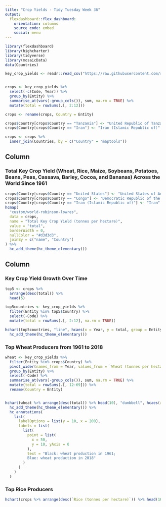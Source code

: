 ```yaml
---
title: "Crop Yields - Tidy Tuesday Week 36"
output: 
  flexdashboard::flex_dashboard:
    orientation: columns
    source_code: embed
    social: menu
---
```

    
```r
library(flexdashboard)
library(highcharter)
library(tidyverse)
library(mosaicData)
data(Countries)

key_crop_yields <- readr::read_csv("https://raw.githubusercontent.com/rfordatascience/tidytuesday/master/data/2020/2020-09-01/key_crop_yields.csv")


crops <- key_crop_yields %>%
  select(-c(Code, Year)) %>%
  group_by(Entity) %>%
  summarise_at(vars(-group_cols()), sum, na.rm = TRUE) %>%
  mutate(total = rowSums(.[, 2:12]))

crops <- rename(crops, Country = Entity)

crops$Country[crops$Country == "Tanzania"] <- "United Republic of Tanzania"
crops$Country[crops$Country == "Iran"] <- "Iran (Islamic Republic of)"

crops <- crops %>%
  inner_join(Countries, by = c("Country" = "maptools"))
```

Column 
-------------------------------------

### Total Key Crop Yield (Wheat, Rice, Maize, Soybeans, Potatoes, Beans, Peas, Cassava, Barley, Cocoa, and Bananas) Across the World Since 1961

```r
crops$Country[crops$Country == "United States"] <- "United States of America"
crops$Country[crops$Country == "Congo"] <- "Democratic Republic of the Congo"
crops$Country[crops$Country == "Iran (Islamic Republic of)"] <- "Iran"
hcmap(
  "custom/world-robinson-lowres",
  data = crops,
  name = "Total Key Crop Yield (tonnes per hectare)",
  value = "total",
  borderWidth = 0,
  nullColor = "#d3d3d3",
  joinBy = c("name", "Country")
) %>%
  hc_add_theme(hc_theme_elementary())
```

    
Column {.tabset .tabset-fade} 
-------------------------------------
   
### Key Crop Yield Growth Over Time

```r
top5 <- crops %>%
  arrange(desc(total)) %>%
  head(5)

top5countries <- key_crop_yields %>%
  filter(Entity %in% top5$Country) %>%
  select(-Code) %>%
  mutate(total = rowSums(.[, 2:12], na.rm = TRUE))

hchart(top5countries, "line", hcaes(x = Year, y = total, group = Entity)) %>%
  hc_add_theme(hc_theme_elementary())
```   

### Top Wheat Producers from 1961 to 2018

```r
wheat <- key_crop_yields %>%
  filter(Entity %in% crops$Country) %>%
  pivot_wider(names_from = Year, values_from = `Wheat (tonnes per hectare)`) %>%
  group_by(Entity) %>%
  select(-Code) %>%
  summarise_at(vars(-group_cols()), sum, na.rm = TRUE) %>%
  mutate(total = rowSums(.[, 12:69])) %>%
  rename(Country = Entity)


hchart(wheat %>% arrange(desc(total)) %>% head(10), "dumbbell", hcaes(x = Country, low = `1961`, high = `2018`)) %>%
  hc_add_theme(hc_theme_elementary()) %>%
  hc_annotations(
    list(
      labelOptions = list(y = 10, x = 200),
      labels = list(
        list(
          point = list(
            x = 50,
            y = 10, yAxis = 0
          ),
          text = "Black: wheat production in 1961;
          Blue: wheat production in 2018"
        )
      )
    )
  )
```


### Top Rice Producers

```r
hchart(crops %>% arrange(desc(`Rice (tonnes per hectare)`)) %>% head(10), "bar", hcaes(x = Country, y = `Rice (tonnes per hectare)`))
```

